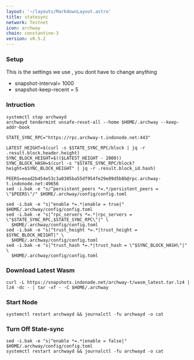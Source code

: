 ```yaml
---
layout: '~/layouts/MarkdownLayout.astro'
title: statesync
network: Testnet
icon: archway
chain: constantine-3
version: v0.5.2
---
```

### Setup
This is the settings we use , you dont have to change anything

- snapshot-interval= 1000
- snapshot-keep-recent = 5

### Intruction

```
systemctl stop archwayd
archwayd tendermint unsafe-reset-all --home $HOME/.archway --keep-addr-book

STATE_SYNC_RPC="https://rpc.archway-t.indonode.net:443"

LATEST_HEIGHT=$(curl -s $STATE_SYNC_RPC/block | jq -r .result.block.header.height)
SYNC_BLOCK_HEIGHT=$(($LATEST_HEIGHT - 2000))
SYNC_BLOCK_HASH=$(curl -s "$STATE_SYNC_RPC/block?height=$SYNC_BLOCK_HEIGHT" | jq -r .result.block_id.hash)

PEERS=eead2b454e53c3a0305ba55df954fe29e09d5b8b@rpc.archway-t.indonode.net:49656 
sed -i.bak -e "s/^persistent_peers *=.*/persistent_peers = \"$PEERS\"/" $HOME/.archway/config/config.toml

sed -i.bak -e "s|^enable *=.*|enable = true|" $HOME/.archway/config/config.toml
sed -i.bak -e "s|^rpc_servers *=.*|rpc_servers = \"$STATE_SYNC_RPC,$STATE_SYNC_RPC\"|" \
  $HOME/.archway/config/config.toml
sed -i.bak -e "s|^trust_height *=.*|trust_height = $SYNC_BLOCK_HEIGHT|" \
  $HOME/.archway/config/config.toml
sed -i.bak -e "s|^trust_hash *=.*|trust_hash = \"$SYNC_BLOCK_HASH\"|" \
  $HOME/.archway/config/config.toml
```

### Download Latest Wasm
```
curl -L https://snapshots.indonode.net/archway-t/wasm_latest.tar.lz4 | lz4 -dc - | tar -xf - -C $HOME/.archway
```

### Start Node 
```
systemctl restart archwayd && journalctl -fu archwayd -o cat
```

### Turn Off State-sync
```
sed -i.bak -e "s|^enable *=.*|enable = false|" $HOME/.archway/config/config.toml
systemctl restart archwayd && journalctl -fu archwayd -o cat
```